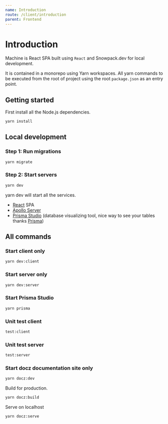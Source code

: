 ```yaml
---
name: Introduction
route: /client/introduction
parent: Frontend
---
```


# Introduction

Machine is React SPA built using `React` and Snowpack.dev for local development.

It is contained in a monorepo using Yarn workspaces. All yarn commands to be executed from the root of project using the root `package.json` as an entry point.

## Getting started

First install all the Node.js dependencies.

```bash
yarn install
```

## Local development

### Step 1: Run migrations

```bash
yarn migrate
```

### Step 2: Start servers

```bash
yarn dev
```

yarn dev will start all the services.

- [React](https://reactjs.org) SPA
- [Apollo Server](https://github.com/apollographql/apollo-server)
- [Prisma Studio](https://www.prisma.io/studio) (database visualizing tool, nice way to see your tables thanks [Prisma](https://www.prisma.io))

## All commands

### Start client only

```bash
yarn dev:client
```

### Start server only

```bash
yarn dev:server
```

### Start Prisma Studio

```bash
yarn prisma
```

### Unit test client

```bash
test:client
```

### Unit test server

```bash
test:server
```

### Start docz documentation site only

```bash
yarn docz:dev

```

Build for production.

```bash
yarn docz:build

```

Serve on localhost

```bash
yarn docz:serve
```
